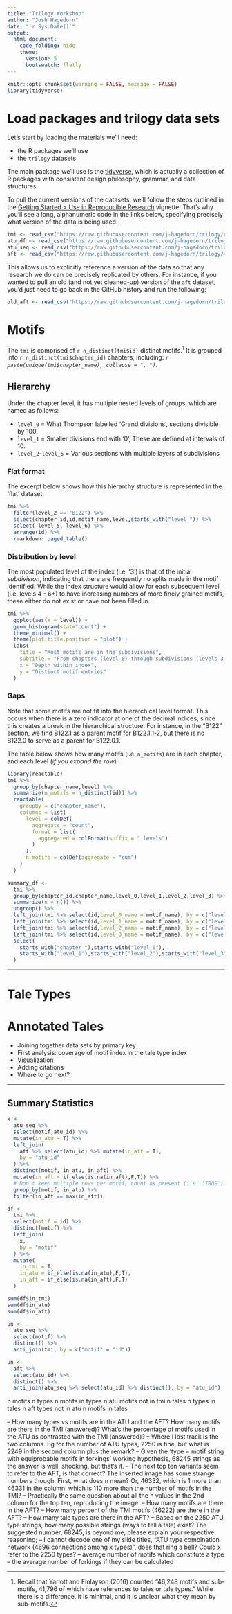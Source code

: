 ```yaml
---
title: "Trilogy Workshop"
author: "Josh Hagedorn" 
date: "`r Sys.Date()`"
output: 
  html_document:
    code_folding: hide
    theme:
      version: 5
      bootswatch: flatly
---
```


```r
knitr::opts_chunk$set(warning = FALSE, message = FALSE)
library(tidyverse)
```

# Load packages and trilogy data sets

Let's start by loading the materials we'll need:

- the R packages we'll use
- the `trilogy` datasets

The main package we'll use is the [tidyverse](https://www.tidyverse.org/), which is actually a collection of R packages with consistent design philosophy, grammar, and data structures.

To pull the current versions of the datasets, we'll follow the steps outlined in the [Getting Started > Use in Reproducible Research](https://github.com/j-hagedorn/trilogy/blob/master/docs/vignettes/getting_started.md#use-in-reproducible-research) vignette.  That's why you'll see a long, alphanumeric code in the links below, specifying precisely what version of the data is being used.

```r
tmi <- read_csv("https://raw.githubusercontent.com/j-hagedorn/trilogy/490a989d199d9440f9210bfe6ede797b03c4e26e/data/tmi.csv")
atu_df <- read_csv("https://raw.githubusercontent.com/j-hagedorn/trilogy/490a989d199d9440f9210bfe6ede797b03c4e26e/data/atu_df.csv")
atu_seq <- read_csv("https://raw.githubusercontent.com/j-hagedorn/trilogy/490a989d199d9440f9210bfe6ede797b03c4e26e/data/atu_seq.csv")
aft <- read_csv("https://raw.githubusercontent.com/j-hagedorn/trilogy/490a989d199d9440f9210bfe6ede797b03c4e26e/data/aft.csv")
```

This allows us to explicitly reference a version of the data so that any research we do can be precisely replicated by others.  For instance, if you wanted to pull an old (and not yet cleaned-up) version of the `aft` dataset, you'd just need to go back in the GitHub history and run the following:

```r
old_aft <- read_csv("https://raw.githubusercontent.com/j-hagedorn/trilogy/f0fb12d108734847114f17980b05686a26305e38/data/aat.csv")
```

# Motifs

The `tmi` is comprised of `r n_distinct(tmi$id)` distinct motifs.^[Recall that Yarlott and Finlayson (2016) counted "46,248 motifs and sub-motifs, 41,796 of which have references to tales or tale types." While there is a difference, it is minimal, and it is unclear what they mean by sub-motifs.]  It is grouped into `r n_distinct(tmi$chapter_id)` chapters, including: *`r paste(unique(tmi$chapter_name), collapse = ", ")`*.

## Hierarchy {.tabset .tabset-pills}

Under the chapter level, it has multiple nested levels of groups, which are named as follows:

- `level_0` = What Thompson labelled 'Grand divisions', sections divisible by 100.
- `level_1` = Smaller divisions end with '0', These are defined at intervals of 10.
- `level_2`-`level_6` = Various sections with multiple layers of subdivisions

### Flat format

The excerpt below shows how this hierarchy structure is represented in the 'flat' dataset:

```r
tmi %>%
  filter(level_2 == "B122") %>%
  select(chapter_id,id,motif_name,level,starts_with("level_")) %>%
  select(-level_5,-level_6) %>%
  arrange(id) %>%
  rmarkdown::paged_table()
```

### Distribution by level

The most populated level of the index (i.e. '3') is that of the initial *subdivision*, indicating that there are frequently no splits made in the motif identified.  While the index structure would allow for each subsequent level (i.e. levels 4 - 6+) to have increasing numbers of more finely grained motifs, these either do not exist or have not been filled in.

```r
tmi %>%
  ggplot(aes(x = level)) +
  geom_histogram(stat="count") +
  theme_minimal() + 
  theme(plot.title.position = "plot") +
  labs(
    title = "Most motifs are in the subdivisions",
    subtitle = "From chapters (level 0) through subdivisions (levels 3-6)",
    x = "Depth within index",
    y = "Distinct motif entries"
  )
```

### Gaps

Note that some motifs are not fit into the hierarchical level format.  This occurs when there is a zero indicator at one of the decimal indices, since this creates a break in the hierarchical structure.  For instance, in the "B122" section, we find B122.1 as a parent motif for B122.1.1-2, but there is no B122.0 to serve as a parent for B122.0.1.

The table below shows how many motifs (i.e. `n_motifs`) are in each chapter, and each level (*if you expand the row*).

```r
library(reactable)
tmi %>%
  group_by(chapter_name,level) %>%
  summarize(n_motifs = n_distinct(id)) %>%
  reactable(
    groupBy = c("chapter_name"),
    columns = list(
      level = colDef(
        aggregate = "count",
        format = list(
          aggregated = colFormat(suffix = " levels")
        )
      ),
      n_motifs = colDef(aggregate = "sum")
    )
  )
```

```r
summary_df <-
  tmi %>%
  group_by(chapter_id,chapter_name,level_0,level_1,level_2,level_3) %>%
  summarize(n = n()) %>% 
  ungroup() %>%
  left_join(tmi %>% select(id,level_0_name = motif_name), by = c("level_0" = "id")) %>%
  left_join(tmi %>% select(id,level_1_name = motif_name), by = c("level_1" = "id")) %>%
  left_join(tmi %>% select(id,level_2_name = motif_name), by = c("level_2" = "id")) %>%
  left_join(tmi %>% select(id,level_3_name = motif_name), by = c("level_3" = "id")) %>%
  select(
    starts_with("chapter_"),starts_with("level_0"),
    starts_with("level_1"),starts_with("level_2"),starts_with("level_3"),n
  )
```

---

# Tale Types



# Annotated Tales

- Joining together data sets by primary key
- First analysis: coverage of motif index in the tale type index
- Visualization
- Adding citations
- Where to go next?


---

## Summary Statistics

```r

x <- 
  atu_seq %>% 
  select(motif,atu_id) %>% 
  mutate(in_atu = T) %>%
  left_join(
    aft %>% select(atu_id) %>% mutate(in_aft = T),
    by = "atu_id"
  ) %>%
  distinct(motif, in_atu, in_aft) %>%
  mutate(in_aft = if_else(is.na(in_aft),F,T)) %>%
  # Don't keep multiple rows per motif, count as present (i.e. 'TRUE')
  group_by(motif, in_atu) %>%
  filter(in_aft == max(in_aft))

df <-
  tmi %>%
  select(motif = id) %>%
  distinct(motif) %>%
  left_join(
    x,
    by = "motif"
  ) %>%
  mutate(
    in_tmi = T,
    in_atu = if_else(is.na(in_atu),F,T),
    in_aft = if_else(is.na(in_aft),F,T)
  ) 

sum(df$in_tmi)
sum(df$in_atu)
sum(df$in_aft)

```


```r
un <-
  atu_seq %>% 
  select(motif) %>%
  distinct() %>%
  anti_join(tmi, by = c("motif" = "id"))

un <-
  aft %>%
  select(atu_id) %>%
  distinct() %>%
  anti_join(atu_seq %>% select(atu_id) %>% distinct(), by = "atu_id")
```


n motifs
n types
n motifs in types
n atu motifs not in tmi
n tales
n types in tales
n aft types not in atu
n motifs in tales

-- How many types vs motifs are in the ATU and the AFT? How many motifs are there in the TMI (answered)? What's the percentage of motifs used in the ATU as contrasted with the TMI (answered)?
-- Where I lost track is the two columns. Eg for the number of ATU types, 2250 is fine, but what is 2249 in the second column plus the remark?
-- Given the 'type = motif string with equiprobable motifs in forkings' working hypothesis, 68245 strings as the answer is well, shocking, but that's it.
-- The next top ten variants seem to refer to the AFT, is that correct? The inserted image has some strange numbers though. First, what does n mean? Or, 46332, which is 1 more than 46331 in the column, which is 110 more than the number of motifs in the TMI?
-- Practically the same question about all the n values in the 2nd column for the top ten, reproducing the image.
-- How many motifs are there in the AFT?
-- How many percent of the TMI motifs (46222) are there in the AFT?
-- How many tale types are there in the AFT?
-- Based on the 2250 ATU type strings, how many possible strings (ways to tell a tale) exist? The suggested number, 68245, is beyond me, please explain your respective reasoning;
-- I cannot decode one of my slide titles, "ATU type combination network (4696 connections among x types)", does that ring a bell? Could x refer to the 2250 types?
-- average number of motifs which constitute a type 
-- the average number of forkings if they can be calculated


